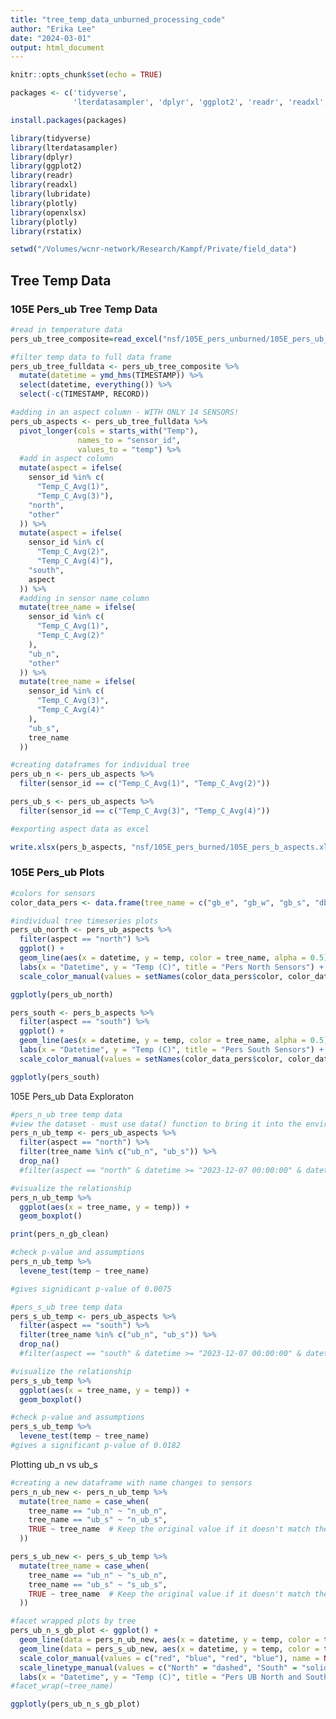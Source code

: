 ```yaml
---
title: "tree_temp_data_unburned_processing_code"
author: "Erika Lee"
date: "2024-03-01"
output: html_document
---
```


```r
knitr::opts_chunk$set(echo = TRUE)
```

```r
packages <- c('tidyverse',
              'lterdatasampler', 'dplyr', 'ggplot2', 'readr', 'readxl', 'lubridate', 'plotly', 'openxlsx', 'plotly', 'rstatix')

install.packages(packages)

library(tidyverse)
library(lterdatasampler)
library(dplyr)
library(ggplot2)
library(readr)
library(readxl)
library(lubridate)
library(plotly)
library(openxlsx)
library(plotly)
library(rstatix)

setwd("/Volumes/wcnr-network/Research/Kampf/Private/field_data")
```

## Tree Temp Data

### 105E Pers_ub Tree Temp Data

```r
#read in temperature data
pers_ub_tree_composite=read_excel("nsf/105E_pers_unburned/105E_pers_ub_composite.xlsx")

#filter temp data to full data frame
pers_ub_tree_fulldata <- pers_ub_tree_composite %>%
  mutate(datetime = ymd_hms(TIMESTAMP)) %>%
  select(datetime, everything()) %>%
  select(-c(TIMESTAMP, RECORD))

#adding in an aspect column - WITH ONLY 14 SENSORS!
pers_ub_aspects <- pers_ub_tree_fulldata %>%
  pivot_longer(cols = starts_with("Temp"),
               names_to = "sensor_id",
               values_to = "temp") %>%
  #add in aspect column
  mutate(aspect = ifelse(
    sensor_id %in% c(
      "Temp_C_Avg(1)",
      "Temp_C_Avg(3)"),
    "north",
    "other"
  )) %>%
  mutate(aspect = ifelse(
    sensor_id %in% c(
      "Temp_C_Avg(2)",
      "Temp_C_Avg(4)"),
    "south",
    aspect
  )) %>%
  #adding in sensor name column
  mutate(tree_name = ifelse(
    sensor_id %in% c(
      "Temp_C_Avg(1)",
      "Temp_C_Avg(2)"
    ),
    "ub_n",
    "other"
  )) %>%
  mutate(tree_name = ifelse(
    sensor_id %in% c(
      "Temp_C_Avg(3)", 
      "Temp_C_Avg(4)"
    ),
    "ub_s",
    tree_name
  )) 

#creating dataframes for individual tree
pers_ub_n <- pers_ub_aspects %>%
  filter(sensor_id == c("Temp_C_Avg(1)", "Temp_C_Avg(2)"))

pers_ub_s <- pers_ub_aspects %>%
  filter(sensor_id == c("Temp_C_Avg(3)", "Temp_C_Avg(4)"))

#exporting aspect data as excel

write.xlsx(pers_b_aspects, "nsf/105E_pers_burned/105E_pers_b_aspects.xlsx")
```

### 105E Pers_ub Plots

```r
#colors for sensors
color_data_pers <- data.frame(tree_name = c("gb_e", "gb_w", "gb_s", "db_n", "db_s"), color = c("blue", "orange", "red", "black", "purple"))

#individual tree timeseries plots
pers_ub_north <- pers_ub_aspects %>%
  filter(aspect == "north") %>%
  ggplot() +
  geom_line(aes(x = datetime, y = temp, color = tree_name, alpha = 0.5)) +
  labs(x = "Datetime", y = "Temp (C)", title = "Pers North Sensors") +
  scale_color_manual(values = setNames(color_data_pers$color, color_data_pers$tree_name))

ggplotly(pers_ub_north)

pers_south <- pers_b_aspects %>%
  filter(aspect == "south") %>%
  ggplot() +
  geom_line(aes(x = datetime, y = temp, color = tree_name, alpha = 0.5)) +
  labs(x = "Datetime", y = "Temp (C)", title = "Pers South Sensors") +
  scale_color_manual(values = setNames(color_data_pers$color, color_data_pers$tree_name))

ggplotly(pers_south)
```

105E Pers_ub Data Exploraton

```r
#pers_n_ub tree temp data
#view the dataset - must use data() function to bring it into the environment
pers_n_ub_temp <- pers_ub_aspects %>%
  filter(aspect == "north") %>%
  filter(tree_name %in% c("ub_n", "ub_s")) %>%
  drop_na()
  #filter(aspect == "north" & datetime >= "2023-12-07 00:00:00" & datetime <= "2024-01-10 00:00:00")

#visualize the relationship
pers_n_ub_temp %>%
  ggplot(aes(x = tree_name, y = temp)) +
  geom_boxplot()

print(pers_n_gb_clean)

#check p-value and assumptions
pers_n_ub_temp %>%
  levene_test(temp ~ tree_name)

#gives signidicant p-value of 0.0075
```

```r
#pers_s_ub tree temp data
pers_s_ub_temp <- pers_ub_aspects %>%
  filter(aspect == "south") %>%
  filter(tree_name %in% c("ub_n", "ub_s")) %>%
  drop_na()
  #filter(aspect == "south" & datetime >= "2023-12-07 00:00:00" & datetime <= "2024-01-10 00:00:00")

#visualize the relationship
pers_s_ub_temp %>%
  ggplot(aes(x = tree_name, y = temp)) +
  geom_boxplot()

#check p-value and assumptions
pers_s_ub_temp %>%
  levene_test(temp ~ tree_name)
#gives a significant p-value of 0.0182
```

Plotting ub_n vs ub_s

```r
#creating a new dataframe with name changes to sensors
pers_n_ub_new <- pers_n_ub_temp %>%
  mutate(tree_name = case_when(
    tree_name == "ub_n" ~ "n_ub_n",
    tree_name == "ub_s" ~ "n_ub_s",
    TRUE ~ tree_name  # Keep the original value if it doesn't match the conditions
  ))

pers_s_ub_new <- pers_s_ub_temp %>%
  mutate(tree_name = case_when(
    tree_name == "ub_n" ~ "s_ub_n",
    tree_name == "ub_s" ~ "s_ub_s",
    TRUE ~ tree_name  # Keep the original value if it doesn't match the conditions
  ))

#facet wrapped plots by tree
pers_ub_n_s_gb_plot <- ggplot() +
  geom_line(data = pers_n_ub_new, aes(x = datetime, y = temp, color = tree_name, linetype = "North"), linetype = "dashed", alpha = 0.5) +
  geom_line(data = pers_s_ub_new, aes(x = datetime, y = temp, color = tree_name, linetype = "South"), alpha = 0.3) +
  scale_color_manual(values = c("red", "blue", "red", "blue"), name = NULL) +
  scale_linetype_manual(values = c("North" = "dashed", "South" = "solid"), name = "Region") +
  labs(x = "Datetime", y = "Temp (C)", title = "Pers UB North and South Sensors")
#facet_wrap(~tree_name)

ggplotly(pers_ub_n_s_gb_plot)
```
